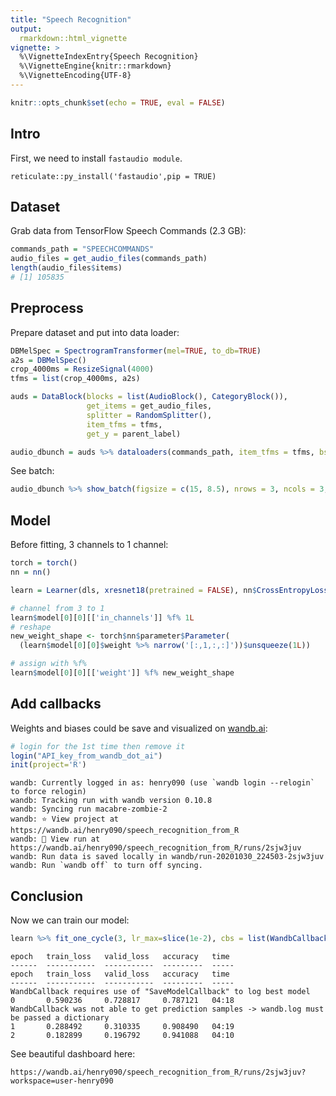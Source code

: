 ---
title: "Speech Recognition"
output:
  rmarkdown::html_vignette
vignette: >
  %\VignetteIndexEntry{Speech Recognition}
  %\VignetteEngine{knitr::rmarkdown}
  %\VignetteEncoding{UTF-8}
---

```{r setup, include=FALSE}
knitr::opts_chunk$set(echo = TRUE, eval = FALSE)
```


## Intro

First, we need to install ```fastaudio module```.

```
reticulate::py_install('fastaudio',pip = TRUE)
```


## Dataset

Grab data from TensorFlow Speech Commands (2.3 GB):


```{r}
commands_path = "SPEECHCOMMANDS"
audio_files = get_audio_files(commands_path)
length(audio_files$items)
# [1] 105835
```


## Preprocess

Prepare dataset and put into data loader:

```{r}
DBMelSpec = SpectrogramTransformer(mel=TRUE, to_db=TRUE)
a2s = DBMelSpec()
crop_4000ms = ResizeSignal(4000)
tfms = list(crop_4000ms, a2s)
```


```{r}
auds = DataBlock(blocks = list(AudioBlock(), CategoryBlock()),  
                 get_items = get_audio_files, 
                 splitter = RandomSplitter(),
                 item_tfms = tfms,
                 get_y = parent_label)

audio_dbunch = auds %>% dataloaders(commands_path, item_tfms = tfms, bs = 20)
```

See batch:

```{r}
audio_dbunch %>% show_batch(figsize = c(15, 8.5), nrows = 3, ncols = 3, max_n = 9, dpi = 180)
```

## Model

Before fitting, 3 channels to 1 channel:

```{r}
torch = torch()
nn = nn()

learn = Learner(dls, xresnet18(pretrained = FALSE), nn$CrossEntropyLoss(), metrics=accuracy)

# channel from 3 to 1
learn$model[0][0][['in_channels']] %f% 1L
# reshape
new_weight_shape <- torch$nn$parameter$Parameter(
  (learn$model[0][0]$weight %>% narrow('[:,1,:,:]'))$unsqueeze(1L))

# assign with %f%
learn$model[0][0][['weight']] %f% new_weight_shape
```

## Add callbacks

Weights and biases could be save and visualized on [wandb.ai](https://wandb.ai/):

```{r}
# login for the 1st time then remove it
login("API_key_from_wandb_dot_ai")
init(project='R')
```

```
wandb: Currently logged in as: henry090 (use `wandb login --relogin` to force relogin)
wandb: Tracking run with wandb version 0.10.8
wandb: Syncing run macabre-zombie-2
wandb: ⭐️ View project at https://wandb.ai/henry090/speech_recognition_from_R
wandb: 🚀 View run at https://wandb.ai/henry090/speech_recognition_from_R/runs/2sjw3juv
wandb: Run data is saved locally in wandb/run-20201030_224503-2sjw3juv
wandb: Run `wandb off` to turn off syncing.
```

## Conclusion

Now we can train our model:

```{r}
learn %>% fit_one_cycle(3, lr_max=slice(1e-2), cbs = list(WandbCallback()))
```


```
epoch   train_loss   valid_loss   accuracy   time 
------  -----------  -----------  ---------  -----
epoch   train_loss   valid_loss   accuracy   time 
------  -----------  -----------  ---------  -----
WandbCallback requires use of "SaveModelCallback" to log best model
0       0.590236     0.728817     0.787121   04:18 
WandbCallback was not able to get prediction samples -> wandb.log must be passed a dictionary
1       0.288492     0.310335     0.908490   04:19 
2       0.182899     0.196792     0.941088   04:10 
```

See beautiful dashboard here:

```
https://wandb.ai/henry090/speech_recognition_from_R/runs/2sjw3juv?workspace=user-henry090
```




